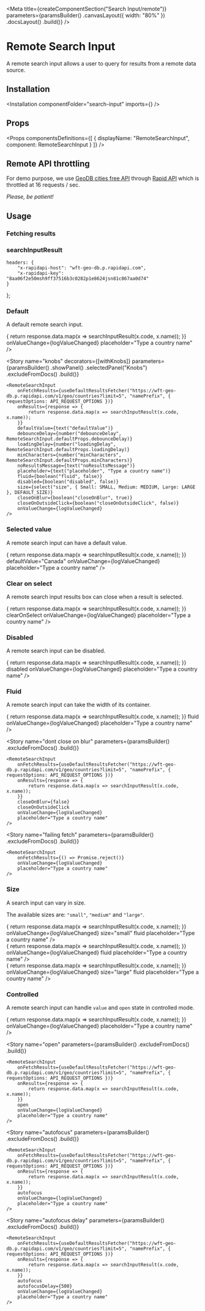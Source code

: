 
<Meta
    title={createComponentSection("Search Input/remote")}
    parameters={paramsBuilder()
        .canvasLayout({ width: "80%" })
        .docsLayout(<ReactComponentsLayout sourcePath="/packages/react-components/components/search-input/src" />)
        .build()}
/>

# Remote Search Input

A remote search input allows a user to query for results from a remote data source.

## Installation

<Installation componentFolder="search-input" imports={<Imports />} />

## Props

<Props
    componentsDefinitions={[
        { displayName: "RemoteSearchInput", component: RemoteSearchInput }
    ]}
/>

## Remote API throttling

For demo purpose, we use [GeoDB cities free API](https://rapidapi.com/wirefreethought/api/geodb-cities) through [Rapid API](https://rapidapi.com/) which is throttled at 16 requests / sec.

*Please, be patient!*

## Usage

### Fetching results

<ResultsFetcherUsage />

### searchInputResult

<SearchInputResultUsage />

    headers: {
        "x-rapidapi-host": "wft-geo-db.p.rapidapi.com",
        "x-rapidapi-key": "8aa06f2e50msh9ff37516b3c0282p1e8624jsn81c867aa0d74"
    }
};

### Default

A default remote search input.

<Preview>
    <Story name="default">
        <RemoteSearchInput
            onFetchResults={useDefaultResultsFetcher("https://wft-geo-db.p.rapidapi.com/v1/geo/countries?limit=5", "namePrefix", { requestOptions: API_REQUEST_OPTIONS })}
            onResults={response => {
                return response.data.map(x => searchInputResult(x.code, x.name));
            }}
            onValueChange={logValueChanged}
            placeholder="Type a country name"
        />
    </Story>
</Preview>

<Story
    name="knobs"
    decorators={[withKnobs]}
    parameters={paramsBuilder()
        .showPanel()
        .selectedPanel("Knobs")
        .excludeFromDocs()
        .build()}
>
    <RemoteSearchInput
        onFetchResults={useDefaultResultsFetcher("https://wft-geo-db.p.rapidapi.com/v1/geo/countries?limit=5", "namePrefix", { requestOptions: API_REQUEST_OPTIONS })}
        onResults={response => {
            return response.data.map(x => searchInputResult(x.code, x.name));
        }}
        defaultValue={text("defaultValue")}
        debounceDelay={number("debounceDelay", RemoteSearchInput.defaultProps.debounceDelay)}
        loadingDelay={number("loadingDelay", RemoteSearchInput.defaultProps.loadingDelay)}
        minCharacters={number("minCharacters", RemoteSearchInput.defaultProps.minCharacters)}
        noResultsMessage={text("noResultsMessage")}
        placeholder={text("placeholder", "Type a country name")}
        fluid={boolean("fluid", false)}
        disabled={boolean("disabled", false)}
        size={select("size", { Small: SMALL, Medium: MEDIUM, Large: LARGE }, DEFAULT_SIZE)}
        closeOnBlur={boolean("closeOnBlur", true)}
        closeOnOutsideClick={boolean("closeOnOutsideClick", false)}
        onValueChange={logValueChanged}
    />
</Story>

### Selected value

A remote search input can have a default value.

<Preview>
    <Story name="selected value">
        <RemoteSearchInput
            onFetchResults={useDefaultResultsFetcher("https://wft-geo-db.p.rapidapi.com/v1/geo/countries?limit=5", "namePrefix", { requestOptions: API_REQUEST_OPTIONS })}
            onResults={response => {
                return response.data.map(x => searchInputResult(x.code, x.name));
            }}
            defaultValue="Canada"
            onValueChange={logValueChanged}
            placeholder="Type a country name"
        />
    </Story>
</Preview>

### Clear on select

A remote search input results box can close when a result is selected.

<Preview>
    <Story name="clear on select">
        <RemoteSearchInput
            onFetchResults={useDefaultResultsFetcher("https://wft-geo-db.p.rapidapi.com/v1/geo/countries?limit=5", "namePrefix", { requestOptions: API_REQUEST_OPTIONS })}
            onResults={response => {
                return response.data.map(x => searchInputResult(x.code, x.name));
            }}
            clearOnSelect
            onValueChange={logValueChanged}
            placeholder="Type a country name"
        />
    </Story>
</Preview>

### Disabled

A remote search input can be disabled.

<Preview>
    <Story name="disabled">
        <RemoteSearchInput
            onFetchResults={useDefaultResultsFetcher("https://wft-geo-db.p.rapidapi.com/v1/geo/countries?limit=5", "namePrefix", { requestOptions: API_REQUEST_OPTIONS })}
            onResults={response => {
                return response.data.map(x => searchInputResult(x.code, x.name));
            }}
            disabled
            onValueChange={logValueChanged}
            placeholder="Type a country name"
        />
    </Story>
</Preview>

### Fluid

A remote search input can take the width of its container.

<Preview>
    <Story name="fluid">
        <RemoteSearchInput
            onFetchResults={useDefaultResultsFetcher("https://wft-geo-db.p.rapidapi.com/v1/geo/countries?limit=5", "namePrefix", { requestOptions: API_REQUEST_OPTIONS })}
            onResults={response => {
                return response.data.map(x => searchInputResult(x.code, x.name));
            }}
            fluid
            onValueChange={logValueChanged}
            placeholder="Type a country name"
        />
    </Story>
</Preview>

<Story
    name="dont close on blur"
    parameters={paramsBuilder()
        .excludeFromDocs()
        .build()}
>
    <RemoteSearchInput
        onFetchResults={useDefaultResultsFetcher("https://wft-geo-db.p.rapidapi.com/v1/geo/countries?limit=5", "namePrefix", { requestOptions: API_REQUEST_OPTIONS })}
        onResults={response => {
            return response.data.map(x => searchInputResult(x.code, x.name));
        }}
        closeOnBlur={false}
        closeOnOutsideClick
        onValueChange={logValueChanged}
        placeholder="Type a country name"
    />
</Story>

<Story
    name="failing fetch"
    parameters={paramsBuilder()
        .excludeFromDocs()
        .build()}
>
    <RemoteSearchInput
        onFetchResults={() => Promise.reject()}
        onValueChange={logValueChanged}
        placeholder="Type a country name"
    />
</Story>

### Size

A search input can vary in size.

The available sizes are: `"small"`, `"medium"` and `"large"`.

<Preview>
    <Story name="size">
        <div className="flex items-end">
            <div className="flex-auto mr2">
                <RemoteSearchInput
                    onFetchResults={useDefaultResultsFetcher("https://wft-geo-db.p.rapidapi.com/v1/geo/countries?limit=5", "namePrefix", { requestOptions: API_REQUEST_OPTIONS })}
                    onResults={response => {
                        return response.data.map(x => searchInputResult(x.code, x.name));
                    }}
                    onValueChange={logValueChanged}
                    size="small"
                    fluid
                    placeholder="Type a country name"
                />
            </div>
            <div className="flex-auto mr2">
                <RemoteSearchInput
                    onFetchResults={useDefaultResultsFetcher("https://wft-geo-db.p.rapidapi.com/v1/geo/countries?limit=5", "namePrefix", { requestOptions: API_REQUEST_OPTIONS })}
                    onResults={response => {
                        return response.data.map(x => searchInputResult(x.code, x.name));
                    }}
                    onValueChange={logValueChanged}
                    fluid
                    placeholder="Type a country name"
                />
            </div>
            <div className="flex-auto mr2">
                <RemoteSearchInput
                    onFetchResults={useDefaultResultsFetcher("https://wft-geo-db.p.rapidapi.com/v1/geo/countries?limit=5", "namePrefix", { requestOptions: API_REQUEST_OPTIONS })}
                    onResults={response => {
                        return response.data.map(x => searchInputResult(x.code, x.name));
                    }}
                    onValueChange={logValueChanged}
                    size="large"
                    fluid
                    placeholder="Type a country name"
                />
            </div>
        </div>
    </Story>
</Preview>

### Controlled

A remote search input can handle `value` and `open` state in controlled mode.

<Preview>
    <Story name="controlled">
        <ControlledRemoteSearchInput
            onFetchResults={useDefaultResultsFetcher("https://wft-geo-db.p.rapidapi.com/v1/geo/countries?limit=5", "namePrefix", { requestOptions: API_REQUEST_OPTIONS })}
            onResults={response => {
                return response.data.map(x => searchInputResult(x.code, x.name));
            }}
            onValueChange={logValueChanged}
            placeholder="Type a country name"
        />
    </Story>
</Preview>

<Story
    name="open"
    parameters={paramsBuilder()
        .excludeFromDocs()
        .build()}
>
    <RemoteSearchInput
        onFetchResults={useDefaultResultsFetcher("https://wft-geo-db.p.rapidapi.com/v1/geo/countries?limit=5", "namePrefix", { requestOptions: API_REQUEST_OPTIONS })}
        onResults={response => {
            return response.data.map(x => searchInputResult(x.code, x.name));
        }}
        open
        onValueChange={logValueChanged}
        placeholder="Type a country name"
    />
</Story>

<Story
    name="autofocus"
    parameters={paramsBuilder()
        .excludeFromDocs()
        .build()}
>
    <RemoteSearchInput
        onFetchResults={useDefaultResultsFetcher("https://wft-geo-db.p.rapidapi.com/v1/geo/countries?limit=5", "namePrefix", { requestOptions: API_REQUEST_OPTIONS })}
        onResults={response => {
            return response.data.map(x => searchInputResult(x.code, x.name));
        }}
        autofocus
        onValueChange={logValueChanged}
        placeholder="Type a country name"
    />
</Story>

<Story
    name="autofocus delay"
    parameters={paramsBuilder()
        .excludeFromDocs()
        .build()}
>
    <RemoteSearchInput
        onFetchResults={useDefaultResultsFetcher("https://wft-geo-db.p.rapidapi.com/v1/geo/countries?limit=5", "namePrefix", { requestOptions: API_REQUEST_OPTIONS })}
        onResults={response => {
            return response.data.map(x => searchInputResult(x.code, x.name));
        }}
        autofocus
        autofocusDelay={500}
        onValueChange={logValueChanged}
        placeholder="Type a country name"
    />
</Story>




